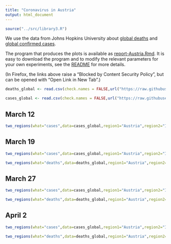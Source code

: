 ```yaml
---
title: "Coronavirus in Austria"
output: html_document
---
```


```r
source("../src/library3.R")
```

We use the data from Johns Hopkins University about [global deaths](https://github.com/CSSEGISandData/COVID-19/blob/master/csse_covid_19_data/csse_covid_19_time_series/time_series_covid19_deaths_global.csv)  and [global confirmed cases](https://github.com/CSSEGISandData/COVID-19/blob/master/csse_covid_19_data/csse_covid_19_time_series/time_series_covid19_confirmed_global.csv).

The program that produces the plots is available as [report-Austria.Rmd](https://github.com/alexhkurz/coronavirus-in-R/blob/master/reports/report-Austria.Rmd). It is easy to download the program and to modify the relevant parameters for your own experiments, see the [README](https://github.com/alexhkurz/coronavirus-in-R/) for more details.

(In Firefox, the links above raise a "Blocked by Content Security Policy", but can be opened with "Open Link in New Tab".)
    
```r
deaths_global <- read.csv(check.names = FALSE,url("https://raw.githubusercontent.com/CSSEGISandData/COVID-19/master/csse_covid_19_data/csse_covid_19_time_series/time_series_covid19_deaths_global.csv"))

cases_global <- read.csv(check.names = FALSE,url("https://raw.githubusercontent.com/CSSEGISandData/COVID-19/master/csse_covid_19_data/csse_covid_19_time_series/time_series_covid19_confirmed_global.csv"))
```

## March 12

```r
two_regions(what="cases",data=cases_global,region1="Austria",region2="Italy",last_day="3/12/20",range=12,lag=10)
```

## March 19

```r
two_regions(what="cases",data=cases_global,region1="Austria",region2="Italy",last_day="3/19/20",range=18,lag=8) 
```

```r
two_regions(what="deaths",data=deaths_global,region1="Austria",region2="Italy",last_day="3/19/20",range=18,lag=18) 
```

## March 27

```r
two_regions(what="cases",data=cases_global,region1="Austria",region2="Italy",last_day="3/27/20",lag=6)
```


```r
two_regions(what="deaths",data=deaths_global,region1="Austria",region2="Italy",last_day="3/27/20",lag=19)
```

## April 2

```r
two_regions(what="cases",data=cases_global,region1="Austria",region2="Italy",last_day="4/2/20",lag=7)
```

```r
two_regions(what="deaths",data=deaths_global,region1="Austria",region2="Italy",last_day="4/2/20",lag=20)
```
